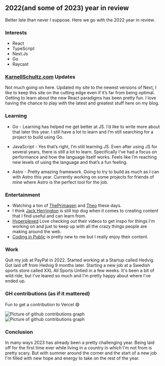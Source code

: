 
## 2022(and some of 2023) year in review

Better late than never I suppose. Here we go with the 2022 year in review.

### Interests

-   React
-   TypeScript
-   Next.Js
-   Go
- Raycast

### [KarnellSchultz.com](http://KarnellSchultz.com) Updates

Not much going on here. Updated my site to the newest versions of Next, I like to keep this site on the cutting edge even if it’s far from being optimal. Getting to learn about the new React paradigms has been pretty fun. I love having the chance to play with the latest and greatest stuff here on my blog.

### Learning

- Go - Learning has helped me get better at JS. I’d like to write more about that later this year. I still have a lot to learn and I’m still searching for a project to build using Go.

- JavaScript - Yes that’s right, I’m still learning JS. Even after using JS for several years, there is still a lot to learn. Specifically I’ve had a focus on performance and how the language itself works. Feels like I’m reaching new levels of using the language and that’s a fun feeling.

- Astro - Pretty amazing framework. Going to try to build as much as I can with Astro this year. Currently working on some projects for friends of mine where Astro is the perfect tool for the job.

### Entertainment

- Watching a ton of [ThePrimagen](https://www.youtube.com/@ThePrimeTimeagen) and [Theo](https://www.youtube.com/@t3dotgg) these days. 
- I think [Jack Herrington](https://www.youtube.com/@jherr) is still top dog when it comes to creating content that I find useful and can learn from.
- [Hyperplexed](https://www.youtube.com/watch?v=z1wZp4jV4cQ) Love checking out their videos to get inspo for things I'm working on and just to keep up with all the crazy things people are making around the web. 
- [Coding in Public](https://www.youtube.com/@CodinginPublic) is pretty new to me but I really enjoy their content.

### Work

Quit my job at PayPal in 2022. Started working at a Startup called Hedvig. Got laid off from Hedvig 9 months later. Starting a new job at a Swedish sports store called XXL All Sports Untied in a few weeks. It's been a bit of wild ride, but I've leared so much and I'm pretty happy about where I've ended up. 

### GH contributions (as if it mattered)

Fun to get a contribution to Vercel 😄


<Image
  src="/images/gh-2022.png"
  alt="Picture of github contributions graph"
  width={700}
  height={200}
/>
<Image
  src="/images/gh-2023.png"
  alt="Picture of github contributions graph"
  width={700}
  height={200}
/>

### Conclusion

In many ways 2023 has already been a pretty challenging year. Being laid off for the first time ever while living in a country in which I'm not from is pretty scary. But with summer around the corner and the start of a new job I'm filled with new hope and energy to take on the rest of the year.